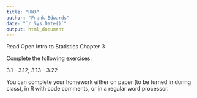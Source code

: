 ```yaml
---
title: "HW3"
author: "Frank Edwards"
date: "`r Sys.Date()`"
output: html_document
---
```


Read Open Intro to Statistics Chapter 3

Complete the following exercises: 

3.1 - 3.12; 3.13 - 3.22

You can complete your homework either on paper (to be turned in during class), in R with code comments, or in a regular word processor.